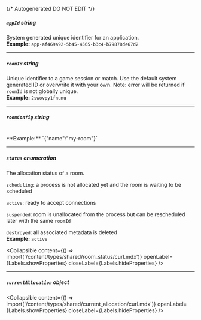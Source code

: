 {/* Autogenerated DO NOT EDIT  */}

##### `appId` _string_
System generated unique identifier for an application.
<br/>
**Example:** `app-af469a92-5b45-4565-b3c4-b79878de67d2`

---
##### `roomId` _string_
Unique identifier to a game session or match. Use the default system generated ID or overwrite it with your own.
Note: error will be returned if `roomId` is not globally unique.
<br/>
**Example:** `2swovpy1fnunu`

---
##### `roomConfig` _string_
<br/>
**Example:** `{"name":"my-room"}`

---
##### `status` _enumeration_
The allocation status of a room.

`scheduling`: a process is not allocated yet and the room is waiting to be scheduled

`active`: ready to accept connections

`suspended`: room is unallocated from the process but can be rescheduled later with the same `roomId`

`destroyed`: all associated metadata is deleted
<br/>
**Example:** `active`

<Collapsible content={() => import('/content/types/shared/room_status/curl.mdx')} openLabel={Labels.showProperties} closeLabel={Labels.hideProperties} />


---
##### `currentAllocation` _object_

<Collapsible content={() => import('/content/types/shared/current_allocation/curl.mdx')} openLabel={Labels.showProperties} closeLabel={Labels.hideProperties} />



